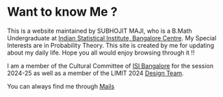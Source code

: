 # Want to know Me ? {.unnumbered}

This is a website maintained by SUBHOJIT MAJI, who is a B.Math Undergraduate at [Indian Statistical Institute, Bangalore Centre](https://www.isibang.ac.in/). My Special Interests are in Probability Theory. This site is created by me for updating about my daily life. Hope you all would enjoy browsing through it !!

I am a member of the Cultural Committee of [ISI Bangalore](https://www.isibang.ac.in/) for the session 2024-25 as well as a member of the LIMIT 2024 [Design Team](https://www.limitisi.in/resources/team/design).

You can always find me through [Mails](mailto:bmat2434@isibang.ac.in)

